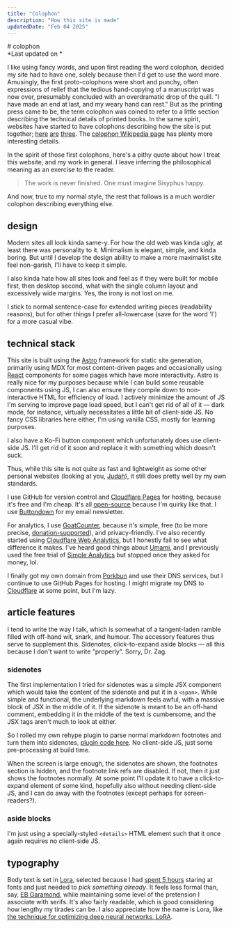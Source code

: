 ```yaml
---
title: "Colophon"
description: "How this site is made"
updatedDate: "Feb 04 2025"
---
```


<BasePage title={frontmatter.title} description={frontmatter.description}>
# colophon
<div>
  *Last updated on <FormattedDate date={new Date(frontmatter.updatedDate)} />*
</div>

I like using fancy words, and upon first reading the word colophon, decided my site had to have one, solely because then I'd get to use the word more. Amusingly, the first proto-colophons were short and punchy, often expressions of relief that the tedious hand-copying of a manuscript was now over, presumably concluded with an overdramatic drop of the quill. "I have made an end at last, and my weary hand can rest." But as the printing press came to be, the term colophon was coined to refer to a little section describing the technical details of printed books. In the same spirit, websites have started to have colophons describing how the site is put together; [here](https://gwern.net/about#colophon) [are](https://joodaloop.com/colophon/) [three](https://maggieappleton.com/colophon). The [colophon Wikipedia page](https://en.wikipedia.org/wiki/Colophon_(publishing)) has plenty more interesting details.

In the spirit of those first colophons, here's a pithy quote about how I treat this website, and my work in general. I leave inferring the philosophical meaning as an exercise to the reader.
> The work is never finished. One must imagine Sisyphus happy.

And now, true to my normal style, the rest that follows is a much wordier colophon describing everything else.

## design
Modern sites all look kinda same-y. For how the old web was kinda ugly, at least there was personality to it. Minimalism is elegant, simple, and kinda boring. But until I develop the design ability to make a more maximalist site feel non-garish, I'll have to keep it simple.

I also kinda hate how all sites look and feel as if they were built for mobile first, then desktop second, what with the single column layout and excessively wide margins. Yes, the irony is not lost on me. 

I stick to normal sentence-case for extended writing pieces (readability reasons), but for other things I prefer all-lowercase (save for the word 'I') for a more casual vibe.

## technical stack
This site is built using the [Astro](https://astro.build/) framework for static site generation, primarily using MDX for most content-driven pages and occasionally using [React](https://react.dev) components for some pages which have more interactivity. Astro is really nice for my purposes because while I can build some reusable components using JS, I can also ensure they compile down to non-interactive HTML for efficiency of load. I actively minimize the amount of JS I'm serving to improve page load speed, but I can't get rid of all of it — dark mode, for instance, virtually necessitates a little bit of client-side JS. No fancy CSS libraries here either, I'm using vanilla CSS, mostly for learning purposes.

I also have a Ko-Fi button component which unfortunately does use client-side JS. I'll get rid of it soon and replace it with something which doesn't suck.

Thus, while this site is not quite as fast and lightweight as some other personal websites (looking at you, [Judah](https://joodaloop.com)), it still does pretty well by my own standards.

I use GitHub for version control and [Cloudflare Pages](https://pages.cloudflare.com/) for hosting, because it's free and I'm cheap. It's all [open-source](https://github.com/kaisoapbox/kaisoapbox.github.io) because I'm quirky like that. I use [Buttondown](https://buttondown.email/refer/kaisoapbox) for my email newsletter. 

For analytics, I use [GoatCounter](https://www.goatcounter.com/), because it's simple, free (to be more precise, [donation-supported](https://github.com/sponsors/arp242/)), and privacy-friendly. I've also recently started using [Cloudflare Web Analytics](https://www.cloudflare.com/en-ca/web-analytics/), but I honestly fail to see what difference it makes. I've heard good things about [Umami](https://umami.is/), and I previously used the free trial of [Simple Analytics](https://www.simpleanalytics.com/) but stopped once they asked for money, lol.

I finally got my own domain from [Porkbun](https://porkbun.com/) and use their DNS services, but I continue to use GitHub Pages for hosting. I might migrate my DNS to [Cloudflare](https://www.cloudflare.com/) at some point, but I'm lazy.

## article features
I tend to write the way I talk, which is somewhat of a tangent-laden ramble filled with off-hand wit, snark, and humour. The accessory features thus serve to supplement this. Sidenotes, click-to-expand aside blocks — all this because I don't want to write "properly". Sorry, Dr. Zag.

### sidenotes
The first implementation I tried for sidenotes was a simple JSX component which would take the content of the sidenote and put it in a `<span>`. While simple and functional, the underlying markdown feels awful, with a massive block of JSX in the middle of it. If the sidenote is meant to be an off-hand comment, embedding it in the middle of the text is cumbersome, and the JSX tags aren't much to look at either.

So I rolled my own rehype plugin to parse normal markdown footnotes and turn them into sidenotes, [plugin code here](https://github.com/kaisoapbox/kaisoapbox.github.io/tree/main/src/plugins/sidenotes.js). No client-side JS, just some pre-processing at build time.

When the screen is large enough, the sidenotes are shown, the footnotes section is hidden, and the footnote link refs are disabled. If not, then it just shows the footnotes normally. At some point I'll update it to have a click-to-expand element of some kind, hopefully also without needing client-side JS, and I can do away with the footnotes (except perhaps for screen-readers?).

### aside blocks
I'm just using a specially-styled `<details>` HTML element such that it once again requires no client-side JS.

## typography
Body text is set in [Lora](https://fonts.google.com/specimen/Lora), selected because I had [spent 5 hours](https://x.com/kaisoapbox/status/1769613412924035450?s=20) staring at fonts and just needed to *pick something already*. It feels less formal than, say, [EB Garamond](https://fonts.google.com/specimen/EB+Garamond), while maintaining some level of the pretension I associate with serifs. It's also fairly readable, which is good considering how lengthy my tirades can be. I also appreciate how the name is Lora, like [the technique for optimizing deep neural networks, LoRA](https://arxiv.org/abs/2106.09685).
</BasePage>